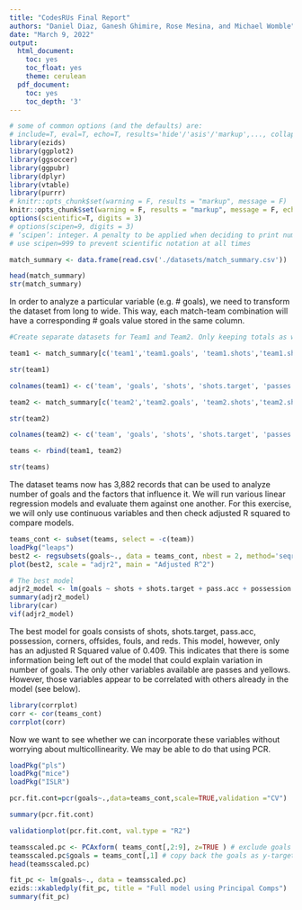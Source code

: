 ```yaml
---
title: "CodesRUs Final Report"
authors: "Daniel Diaz, Ganesh Ghimire, Rose Mesina, and Michael Womble"
date: "March 9, 2022"
output:
  html_document:
    toc: yes
    toc_float: yes
    theme: cerulean
  pdf_document:
    toc: yes
    toc_depth: '3'
---
```


```r
# some of common options (and the defaults) are: 
# include=T, eval=T, echo=T, results='hide'/'asis'/'markup',..., collapse=F, warning=T, message=T, error=T, cache=T, fig.width=6, fig.height=4, fig.dim=c(6,4) #inches, fig.align='left'/'center','right', 
library(ezids)
library(ggplot2)
library(ggsoccer)
library(ggpubr)
library(dplyr)
library(vtable)
library(purrr)
# knitr::opts_chunk$set(warning = F, results = "markup", message = F)
knitr::opts_chunk$set(warning = F, results = "markup", message = F, echo=F)
options(scientific=T, digits = 3) 
# options(scipen=9, digits = 3) 
# ‘scipen’: integer. A penalty to be applied when deciding to print numeric values in fixed or exponential notation.  Positive values bias towards fixed and negative towards scientific notation: fixed notation will be preferred unless it is more than ‘scipen’ digits wider.
# use scipen=999 to prevent scientific notation at all times
```

```r
match_summary <- data.frame(read.csv('./datasets/match_summary.csv'))

head(match_summary)
str(match_summary)
```

In order to analyze a particular variable (e.g. # goals), we need to transform the dataset from long to wide. This way, each match-team combination will have a corresponding # goals value stored in the same column.


```r

#Create separate datasets for Team1 and Team2. Only keeping totals as well as the relevant team's stats

team1 <- match_summary[c('team1','team1.goals', 'team1.shots','team1.shots.target','team1.passes','team1.pass.acc','team1.possession','team1.corners','team1.offsides','team1.fouls','team1.yellows','team1.reds')]

str(team1)

colnames(team1) <- c('team', 'goals', 'shots', 'shots.target', 'passes','pass.acc', 'possession', 'corners', 'offsides', 'fouls', 'yellows', 'reds')

team2 <- match_summary[c('team2','team2.goals', 'team2.shots','team2.shots.target','team2.passes','team2.pass.acc','team2.possession','team2.corners','team2.offsides','team2.fouls','team2.yellows','team2.reds')]

str(team2)

colnames(team2) <- c('team', 'goals', 'shots', 'shots.target', 'passes','pass.acc', 'possession', 'corners', 'offsides', 'fouls', 'yellows', 'reds')

teams <- rbind(team1, team2)

str(teams)

```

The dataset teams now has 3,882 records that can be used to analyze number of goals and the factors that influence it. We will run various linear regression models and evaluate them against one another. For this exercise, we will only use continuous variables and then check adjusted R squared to compare models.

```r

teams_cont <- subset(teams, select = -c(team))
loadPkg("leaps")
best2 <- regsubsets(goals~., data = teams_cont, nbest = 2, method='seqrep')
plot(best2, scale = "adjr2", main = "Adjusted R^2")

# The best model
adjr2_model <- lm(goals ~ shots + shots.target + pass.acc + possession + corners + offsides + fouls + reds, data = teams_cont)
summary(adjr2_model)
library(car)
vif(adjr2_model)
```

The best model for goals consists of shots, shots.target, pass.acc, possession, corners, offsides, fouls, and reds. This model, however, only has an adjusted R Squared value of 0.409. This indicates that there is some information being left out of the model that could explain variation in number of goals. The only other variables available are passes and yellows. However, those variables appear to be correlated with others already in the model (see below). 

```r
library(corrplot)
corr <- cor(teams_cont)
corrplot(corr)
```

Now we want to see whether we can incorporate these variables without worrying about multicollinearity. We may be able to do that using PCR.

```r

loadPkg("pls")
loadPkg("mice")
loadPkg("ISLR")

pcr.fit.cont=pcr(goals~.,data=teams_cont,scale=TRUE,validation ="CV")

summary(pcr.fit.cont)

validationplot(pcr.fit.cont, val.type = "R2")

```

```r
teamsscaled.pc <- PCAxform( teams_cont[,2:9], z=TRUE ) # exclude goals column at index 1
teamsscaled.pc$goals = teams_cont[,1] # copy back the goals as y-target
head(teamsscaled.pc)

fit_pc <- lm(goals~., data = teamsscaled.pc)
ezids::xkabledply(fit_pc, title = "Full model using Principal Comps")
summary(fit_pc)

```
